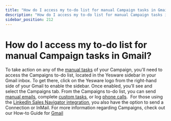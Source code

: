```yaml
---
title: "How do I access my to-do list for manual Campaign tasks in Gmail?"
description: "How do I access my to-do list for manual Campaign tasks in Gmail?"
sidebar_position: 212
---
```


# How do I access my to-do list for manual Campaign tasks in Gmail?

To take action on any of the [manual tasks](/docs/general/what-touches-can-i-add-to-a) of your Campaign, you'll need to access the Campaigns to-do list, located in the Yesware sidebar in your Gmail inbox. To get there, click on the Yesware logo from the right-hand side of your Gmail to enable the sidebar. Once enabled, you’ll see and select the Campaigns tab.
From the Campaigns to-do list, you can send [manual emails](/docs/campaigns/creating-campaigns/how-do-i-send-a-manual-email), complete [custom tasks](/docs/general/how-do-i-take-action-on-a), or log [phone calls](/docs/general/how-do-i-take-an-action-on).  For those using the [LinkedIn Sales Navigator integration](/docs/general/additional-resources/linkedin-sales-navigator), you also have the option to send a Connection or InMail.
For more information regarding Campaigns, check out our How-to Guide for [Gmail](https://support.yesware.com/hc/en-us/articles/15420669475351-Set-up-multi-channel-Campaigns-from-your-inbox)